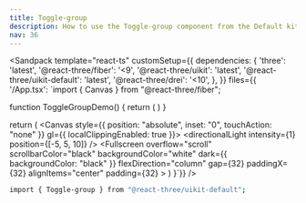 ```yaml
---
title: Toggle-group
description: How to use the Toggle-group component from the Default kit.
nav: 36
---
```


<Sandpack
  template="react-ts"
  customSetup={{
    dependencies: {
      'three': 'latest',
      '@react-three/fiber': '<9',
      '@react-three/uikit': 'latest',
      '@react-three/uikit-default': 'latest',
      '@react-three/drei': '<10',
    },
  }}
  files={{
    '/App.tsx': `import { Canvas } from "@react-three/fiber";

function ToggleGroupDemo() {
  return (
    <ToggleGroup>
      <ToggleGroupItem aria-label="Toggle bold">
        <Bold height={16} width={16} />
      </ToggleGroupItem>
      <ToggleGroupItem aria-label="Toggle italic">
        <Italic height={16} width={16} />
      </ToggleGroupItem>
      <ToggleGroupItem aria-label="Toggle underline">
        <Underline width={16} height={16} />
      </ToggleGroupItem>
    </ToggleGroup>
  )
}

  return (
    <Canvas style={{ position: "absolute", inset: "0", touchAction: "none" }} gl={{ localClippingEnabled: true }}>
      <ambientLight intensity={0.5} />
      <directionalLight intensity={1} position={[-5, 5, 10]} />
      <Defaults>
        <Fullscreen
          overflow="scroll"
          scrollbarColor="black"
          backgroundColor="white"
          dark={{ backgroundColor: "black" }}
          flexDirection="column"
          gap={32}
          paddingX={32}
          alignItems="center"
          padding={32}
        >
          <DialogAnchor><ToggleGroupDemo /></DialogAnchor>
        </Fullscreen>
      </Defaults>
    </Canvas>
  )
}`}}
/>

```bash
import { Toggle-group } from "@react-three/uikit-default";
```